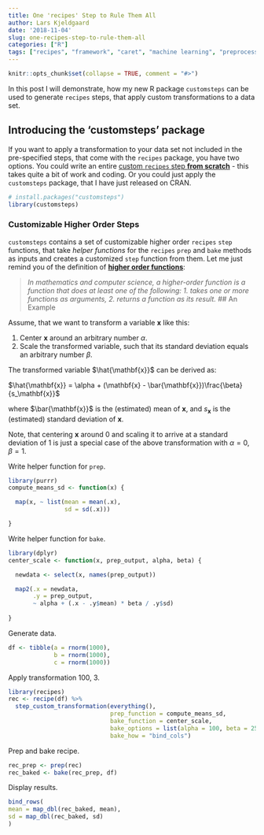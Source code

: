 ```yaml
---
title: One 'recipes' Step to Rule Them All
author: Lars Kjeldgaard
date: '2018-11-04'
slug: one-recipes-step-to-rule-them-all
categories: ["R"]
tags: ["recipes", "framework", "caret", "machine learning", "preprocessing", "modelgrid", "predictive modeling"]
---
```


```r
knitr::opts_chunk$set(collapse = TRUE, comment = "#>")
```

In this post I will demonstrate, how my new R package `customsteps` can be used to generate `recipes` steps, that apply custom transformations to a data set. 

## Introducing the 'customsteps' package

If you want to apply a transformation to your data set not included in the pre-specified steps, that come with the `recipes` package, you have two options. You could write an entire [custom `recipes` step **from
scratch**](https://github.com/tidymodels/recipes/blob/master/vignettes/Custom_Steps.Rmd) - this takes quite a bit of work and coding. Or you could just apply the `customsteps` package, that I have just released on CRAN.

```r
# install.packages("customsteps")
library(customsteps)
```

### Customizable Higher Order Steps

`customsteps` contains a set of customizable higher order `recipes` `step`
functions, that take *helper functions* for the `recipes` `prep` and `bake`
methods as inputs and creates a customized `step` function from them. Let me
just remind you of the definition of [**higher order functions**](https://en.wikipedia.org/wiki/Higher-order_function):

> *In mathematics and computer science, a higher-order function is a function that does at least one of the  following: 1. takes one or more functions as arguments,
2. returns a function as its result.*
## An Example 

Assume, that we want to transform a variable ${\mathbf{x}}$ like this:

1. Center ${\mathbf{x}}$ around an arbitrary number $\alpha$.
2. Scale the transformed variable, such that its standard deviation equals an 
arbitrary number $\beta$.

The transformed variable $\hat{\mathbf{x}}$ can be derived as:

$\hat{\mathbf{x}} = \alpha + (\mathbf{x} - \bar{\mathbf{x}})\frac{\beta}{s_\mathbf{x}}$

where $\bar{\mathbf{x}}$ is the (estimated) mean of $\mathbf{x}$, and 
$s_\mathbf{x}$ is the (estimated) standard deviation of ${\mathbf{x}}$.

Note, that centering ${\mathbf{x}}$ around 0 and scaling it to arrive at
a standard deviation of 1 is just a special case of the above transformation
with $\alpha = 0, \beta = 1$.

Write helper function for `prep`.

```r
library(purrr)
compute_means_sd <- function(x) {

  map(x, ~ list(mean = mean(.x),
                sd = sd(.x)))

}
```

Write helper function for `bake`.

```r
library(dplyr)
center_scale <- function(x, prep_output, alpha, beta) {

  newdata <- select(x, names(prep_output))

  map2(.x = newdata,
       .y = prep_output,
       ~ alpha + (.x - .y$mean) * beta / .y$sd)
  
}
```

Generate data.

```r
df <- tibble(a = rnorm(1000),
             b = rnorm(1000),
             c = rnorm(1000))
```

Apply transformation 100, 3.

```r
library(recipes)
rec <- recipe(df) %>%
  step_custom_transformation(everything(),
                             prep_function = compute_means_sd,
                             bake_function = center_scale,
                             bake_options = list(alpha = 100, beta = 25),
                             bake_how = "bind_cols")
```

Prep and bake recipe.

```r
rec_prep <- prep(rec)
rec_baked <- bake(rec_prep, df)
```

Display results.

```r
bind_rows(
mean = map_dbl(rec_baked, mean),
sd = map_dbl(rec_baked, sd)
)
```